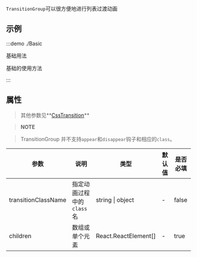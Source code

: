 `TransitionGroup`可以很方便地进行列表过渡动画

## 示例

:::demo ./Basic

基础用法

基础的使用方法

:::

## 属性

> 其他参数见**[CssTransition](/components/CssTransition)**

> **NOTE**

> TransitionGroup 并不支持`appear`和`disappear`钩子和相应的`class`。

| 参数              | 说明                      | 类型                 | 默认值 | 是否必填 |
| ----------------- | ------------------------- | -------------------- | ------ | -------- |
| transitionClassName | 指定动画过程中的`class`名 | string \| object     | -      | false    |
| children          | 数组或单个元素            | React.ReactElement[] | -      | true     |
